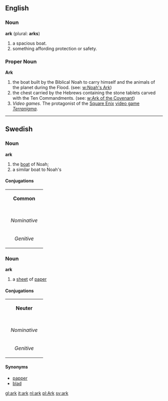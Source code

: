 ==English==
===Noun===
'''ark''' (plural: '''arks''')
# a spacious boat.
# something affording protection or safety.

===Proper Noun===
'''Ark'''
# the boat built by the Biblical Noah to carry himself and the animals of the planet during the Flood. (see: [[w:Noah's Ark]])
# the chest carried by the Hebrews  containing the stone tablets carved with the Ten Commandments. (see: [[w:Ark of the Covenant]])
# ''Video games.'' The protagonist of the [[w:Square_Enix|Square Enix]] [[video game]] ''[[w:Terranigma|Terranigma]]''.
----

==Swedish==
===Noun===
'''ark'''
#the [[boat]] of Noah;
#a similar boat to Noah's
====Conjugations====
{| border=1 cellspacing=0 
| bgcolor=#FFFFF0 colspan=5 align=center | '''Common''' 
|- 
|- bgcolor=#FFFFF0 align=center 
! rowspan=2 | 
| colspan=2 width=105 | ''Singular'' 
| colspan=2 | ''Plural'' 
|- bgcolor=#FFFFF0 align=center 
| width=105 | ''Indefinite'' 
| width=105 | ''Definite'' 
| width=105 | ''Indefinite'' 
|  width=105 | ''Definite'' 
|- align=center 
| width=105 bgcolor=#FFFFF0 | ''Nominative'' 
| [[ark]] 
| [[arken]] 
| [[arkar]] 
| [[arkarna]] 
|- align=center 
| width=105 bgcolor=#FFFFF0 | ''Genitive'' 
| [[arks]] 
| [[arkens]] 
| [[arkars]] 
| [[arkarnas]]
|} 
===Noun===
'''ark'''
#a [[sheet]] of [[paper]]
====Conjugations====
{| border=1 cellspacing=0 
| bgcolor=#FFFFF0 colspan=5 align=center | '''Neuter''' 
|- 
|- bgcolor=#FFFFF0 align=center 
! rowspan=2 | 
| colspan=2 width=105 | ''Singular'' 
| colspan=2 | ''Plural'' 
|- bgcolor=#FFFFF0 align=center 
| width=105 | ''Indefinite'' 
| width=105 | ''Definite'' 
| width=105 | ''Indefinite'' 
|  width=105 | ''Definite'' 
|- align=center 
| width=105 bgcolor=#FFFFF0 | ''Nominative'' 
| [[ark]] 
| [[arket]] 
| [[ark]] 
| [[arken]] 
|- align=center 
| width=105 bgcolor=#FFFFF0 | ''Genitive'' 
| [[arks]] 
| [[arkets]] 
| [[arks]] 
| [[arkens]] 
|} 
====Synonyms====
*[[papper]]
*[[blad]]
[[gl:ark]]
[[it:ark]]
[[nl:ark]]
[[pl:Ark]]
[[sv:ark]]